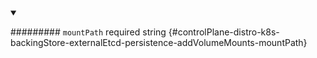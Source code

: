 
<details className="config-field" data-expandable="false" open>
<summary>

######### `mountPath` <span className="config-field-required" data-required="false">required</span> <span className="config-field-type">string</span> <span className="config-field-default"></span> <span className="config-field-enum"></span> {#controlPlane-distro-k8s-backingStore-externalEtcd-persistence-addVolumeMounts-mountPath}



</summary>



</details>
